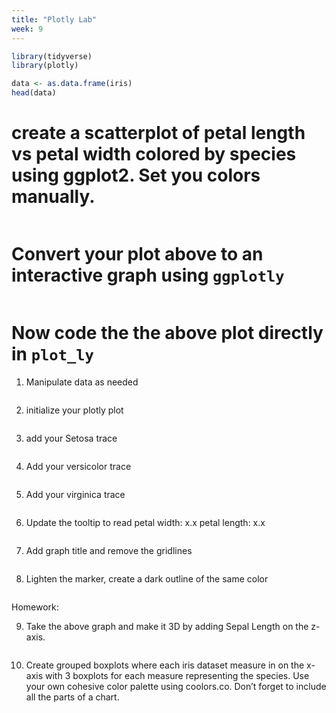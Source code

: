 ```yaml
---
title: "Plotly Lab"
week: 9 
---
```


```r
library(tidyverse)
library(plotly)
```

```r
data <- as.data.frame(iris)
head(data)
```

# create a scatterplot of petal length vs petal width colored by species using ggplot2. Set you colors manually. 

```r

```

# Convert your plot above to an interactive graph using `ggplotly`

```r

```

# Now code the the above plot directly in `plot_ly`

1. Manipulate data as needed
```r

```

2. initialize your plotly plot
```r

```

3. add your Setosa trace 
```r

```

4. Add your versicolor trace
```r

```

5. Add your virginica trace
```r

```

6. Update the tooltip to read petal width: x.x petal length: x.x
```r

```

7. Add graph title and remove the gridlines
```r

```

8. Lighten the marker, create a dark outline of the same color
```r

```

Homework:

9. Take the above graph and make it 3D by adding Sepal Length on the z-axis. 
```r

```

10. Create grouped boxplots where each iris dataset measure in on the x-axis with 3 boxplots for each measure representing the species. Use your own cohesive color palette using coolors.co. Don't forget to include all the parts of a chart. 

```r

```

